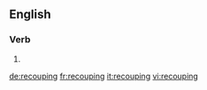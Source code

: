 ==English==

===Verb===
{{head|en}}

# {{present participle of|recoup|lang=en}}

[[de:recouping]]
[[fr:recouping]]
[[it:recouping]]
[[vi:recouping]]